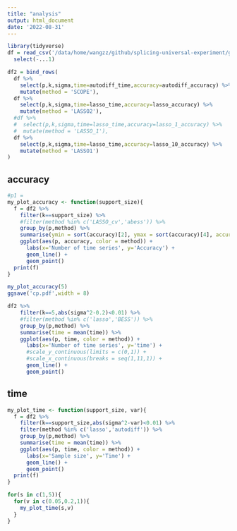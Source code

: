 ```yaml
---
title: "analysis"
output: html_document
date: '2022-08-31'
---
```


```r
library(tidyverse)
df = read_csv('/data/home/wangzz/github/splicing-universal-experiment/group_linear/group_linear.csv') %>% 
  select(-...1)
```

```r
df2 = bind_rows(
  df %>% 
    select(p,k,sigma,time=autodiff_time,accuracy=autodiff_accuracy) %>% 
    mutate(method = 'SCOPE'),
  df %>% 
    select(p,k,sigma,time=lasso_time,accuracy=lasso_accuracy) %>% 
    mutate(method = 'LASSO2'),
  #df %>% 
  #  select(p,k,sigma,time=lasso_time,accuracy=lasso_1_accuracy) %>% 
  #  mutate(method = 'LASSO_1'),
  df %>% 
    select(p,k,sigma,time=lasso_time,accuracy=lasso_10_accuracy) %>% 
    mutate(method = 'LASSO1')
) 
```


## accuracy

```r
#p1 = 
my_plot_accuracy <- function(support_size){
  f = df2 %>% 
    filter(k==support_size) %>%
    #filter(method %in% c('LASSO_cv','abess')) %>%
    group_by(p,method) %>% 
    summarise(ymin = sort(accuracy)[2], ymax = sort(accuracy)[4], accuracy = mean(accuracy)) %>%
    ggplot(aes(p, accuracy, color = method)) +
      labs(x='Number of time series', y='Accuracy') +
      geom_line() +
      geom_point() 
  print(f)
}

```

```r
my_plot_accuracy(5)
ggsave('cp.pdf',width = 8)
```

```r
df2 %>% 
    filter(k==5,abs(sigma^2-0.2)<0.01) %>%
    #filter(method %in% c('lasso','BESS')) %>%
    group_by(p,method) %>% 
    summarise(time = mean(time)) %>%
    ggplot(aes(p, time, color = method)) +
      labs(x='Number of time series', y='time') +
      #scale_y_continuous(limits = c(0,1)) +
      #scale_x_continuous(breaks = seq(1,11,1)) +
      geom_line() +
      geom_point() 
```


## time

```r
my_plot_time <- function(support_size, var){
  f = df2 %>% 
    filter(k==support_size,abs(sigma^2-var)<0.01) %>%
    filter(method %in% c('lasso','autodiff')) %>%
    group_by(p,method) %>% 
    summarise(time = mean(time)) %>%
    ggplot(aes(p, time, color = method)) +
      labs(x='Sample size', y='Time') +
      geom_line() +
      geom_point()
  print(f)
}
```

```r
for(s in c(1,5)){
  for(v in c(0.05,0.2,1)){
    my_plot_time(s,v)
  }
}
```

